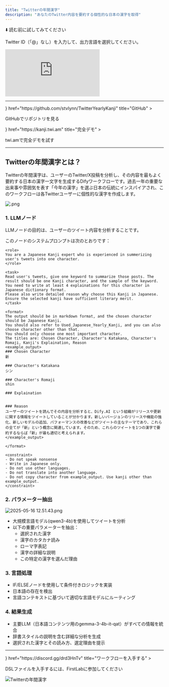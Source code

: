 ```yaml
---
title: "Twitterの年間漢字"
description: "あなたのTwitter内容を要約する個性的な日本の漢字を取得"
---
```


⬇️ 読む前に試してみてください

<Callout title="使用方法">Twitter ID（「@」なし）を入力して、出力言語を選択してください。</Callout>

<iframe
 src="https://instance.hellodify.com/workflow/wlm4Co8dw18MgR4V"
 style={{
   width: '100%',
   minHeight: '600px'
 }}
 frameBorder="0"
 allow="microphone">
</iframe>

---

<Cards>
  <Card 
    icon={<i className="ri-github-fill" />} 
    href="https://github.com/stvlynn/TwitterYearlyKanji" 
    title="GitHub"
  >
  <p>GitHubでリポジトリを見る</p>
  </Card>
  <Card 
    icon={<i className="ri-pages-line" />} 
    href="https://kanji.twi.am" 
    title="完全デモ"
  >
  <p>twi.amで完全デモを試す</p>
  </Card>
</Cards>

---

## Twitterの年間漢字とは？

Twitterの年間漢字は、ユーザーのTwitter/X投稿を分析し、その内容を最もよく要約する日本の漢字一文字を生成するDifyワークフローです。過去一年の重要な出来事や雰囲気を表す「今年の漢字」を選ぶ日本の伝統にインスパイアされ、このワークフローは各Twitterユーザーに個性的な漢字を作成します。

![.png](https://s2.loli.net/2025/05/16/4Vn5jBCuRyNxTbp.png)

### 1. LLMノード
LLMノードの目的は、ユーザーのツイート内容を分析することです。

このノードのシステムプロンプトは次のとおりです：

```
<role>
You are a Japanese Kanji expert who is experienced in summerizing user's tweets into one character.
</role>

<task>
Read user's tweets, give one keyword to summarize those posts. The result should be one Kanji character, and the sample of the keyword. 
You need to write at least 4 explainations for this character in Japanese dictionary format.
Please also write detailed reason why choose this Kanji in Japanese.
Ensure the selected kanji have sufficient literary merit.
</task>

<format>
The output should be in markdown format, and the chosen character should be Japanese Kanji.
You should also refer to Used_Japanese_Yearly_Kanji, and you can also choose character other than that.
You should only choose one most important character.
The titles are: Chosen Character, Character's Katakana, Character's Romaji, Kanji's Explaination, Reason
<example_output>
### Chosen Character
新

### Character's Katakana
シン

### Character's Romaji
shin

### Explaination


### Reason
ユーザーのツイートを読んでその内容を分析すると、Dify.AI という組織がリリースや更新に関する情報をツイートしていることが分かります。新しいバージョンのリリースや機能の強化、新しいモデルの追加、パフォーマンスの改善などがツイートの主なテーマであり、これらの全てが「新」という概念に関連しています。そのため、これらのツイートを1つの漢字で要約するならば「新」が最も適切と考えられます。
</example_output>

</format>

<constraint>
- Do not speak nonsense
- Write in Japanese only. 
- Do not use other languages. 
- Do not translate into another language.
- Do not copy character from example_output. Use kanji other than example_output.
</constraint>
```

### 2. パラメーター抽出

![2025-05-16 12.51.43.png](https://s2.loli.net/2025/05/16/hJDjwF4e7gxuNmR.png)

- 大規模言語モデル(qwen3-4b)を使用してツイートを分析
- 以下の重要パラメーターを抽出：
  - 選択された漢字
  - 漢字のカタカナ読み
  - ローマ字表記
  - 漢字の詳細な説明
  - この特定の漢字を選んだ理由

### 3. 言語処理
- IF/ELSEノードを使用して条件付きロジックを実装
- 日本語の存在を検出
- 言語コンテキストに基づいて適切な言語モデルにルーティング

### 4. 結果生成
- 主要LLM（日本語コンテンツ用のgemma-3-4b-it-qat）がすべての情報を統合
- 辞書スタイルの説明を含む詳細な分析を生成
- 選択された漢字とその読み方、選定理由を提示

---

<Cards>
  <Card 
    icon={<i className="ri-flow-chart" />} 
    href="https://discord.gg/drd3HnTv" 
    title="ワークフローを入手する"
  >
  <p>DSLファイルを入手するには、FirstLabに参加してください</p>
    <img src="https://s2.loli.net/2025/05/16/4Vn5jBCuRyNxTbp.png" alt="Twitterの年間漢字" />
  </Card>
</Cards> 
